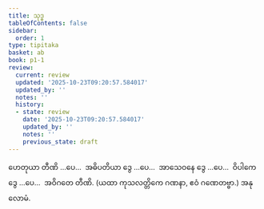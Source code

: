 ```yaml
---
title: သုဒ္ဓ
tableOfContents: false
sidebar:
  order: 1
type: tipitaka
basket: ab
book: p1-1
review:
  current: review
  updated: '2025-10-23T09:20:57.584017'
  updated_by: ''
  notes: ''
  history:
  - state: review
    date: '2025-10-23T09:20:57.584017'
    updated_by: ''
    notes: ''
    previous_state: draft
---
```



<ReviewStatus review={frontmatter.review} showDetails={true} />

<HypothesisAnnotation frontmatter={frontmatter} />

<DynamicBreadcrumb />

<Division number="48" book="p1-1" e="ch" v="36" p="405">

<Paragraph number="2593" book="p1-1">
ဟေတုယာ တီဏိ …ပေ…  အဓိပတိယာ ဒွေ …ပေ…  အာသေဝနေ ဒွေ …ပေ…  ဝိပါကေ ဒွေ …ပေ…  အဝိဂတေ တီဏိ.

</Paragraph>
</Division>

<Paragraph number="2594" type="center" book="p1-1">
(ယထာ ကုသလတ္တိကေ ဂဏနာ, ဧဝံ ဂဏေတဗ္ဗာ.)



</Paragraph>

<Paragraph number="2595" type="center" book="p1-1">
အနုလောမံ.
</Paragraph>